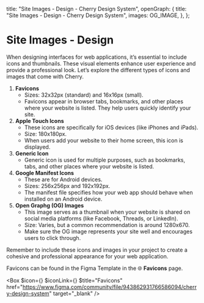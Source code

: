 
  title: "Site Images - Design - Cherry Design System",
  openGraph: {
    title: "Site Images - Design - Cherry Design System",
    images: OG_IMAGE,
  },
};

# Site Images - Design

When designing interfaces for web applications, it’s essential to include icons and thumbnails. These visual elements enhance user experience and provide a professional look. Let’s explore the different types of icons and images that come with Cherry.

1. **Favicons**
    - Sizes: 32x32px (standard) and 16x16px (small).
    - Favicons appear in browser tabs, bookmarks, and other places where your website is listed. They help users quickly identify your site.
2. **Apple Touch Icons**
    - These icons are specifically for iOS devices (like iPhones and iPads).
    - Size: 180x180px.
    - When users add your website to their home screen, this icon is displayed.
3. **Generic Icon**
    - Generic icon is used for multiple purposes, such as bookmarks, tabs, and other places where your website is listed.
4. **Google Manifest Icons**
    - These are for Android devices.
    - Sizes: 256x256px and 192x192px.
    - The manifest file specifies how your web app should behave when installed on an Android device.
5. **Open Graphg (OG) Images**
    - This image serves as a thumbnail when your website is shared on social media platforms (like Facebook, Threads, or LinkedIn).
    - Size: Varies, but a common recommendation is around 1280x670.
    - Make sure the OG image represents your site well and encourages users to click through.

Remember to include these icons and images in your project to create a cohesive and professional appearance for your web application.

Favicons can be found in the Figma Template in the 🌐 **Favicons** page.

<Box
  $icon={<IconFile />}
  $iconLink={<IconFigma />}
  $title="Favicons"
  href="https://www.figma.com/community/file/943862931766586094/cherry-design-system"
  target="_blank"
/>
